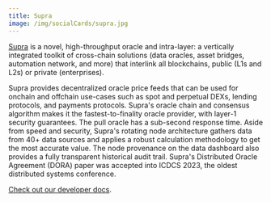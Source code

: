 ```yaml
---
title: Supra
image: /img/socialCards/supra.jpg
---
```


[Supra](https://supraoracles.com/) is a novel, high-throughput oracle and 
intra-layer: a vertically integrated toolkit of cross-chain solutions (data 
oracles, asset bridges, automation network, and more) that interlink all 
blockchains, public (L1s and L2s) or private (enterprises).

Supra provides decentralized oracle price feeds that can be used for onchain and 
offchain use-cases such as spot and perpetual DEXs, lending protocols, and 
payments protocols. Supra's oracle chain and consensus algorithm makes it the 
fastest-to-finality oracle provider, with layer-1 security guarantees. The pull 
oracle has a sub-second response time. Aside from speed and security, Supra's 
rotating node architecture gathers data from 40+ data sources and applies a 
robust calculation methodology to get the most accurate value. The node 
provenance on the data dashboard also provides a fully transparent historical 
audit trail. Supra's Distributed Oracle Agreement (DORA) paper was accepted into 
ICDCS 2023, the oldest distributed systems conference.

[Check out our developer docs](https://docs.supra.com/oracles/overview).
